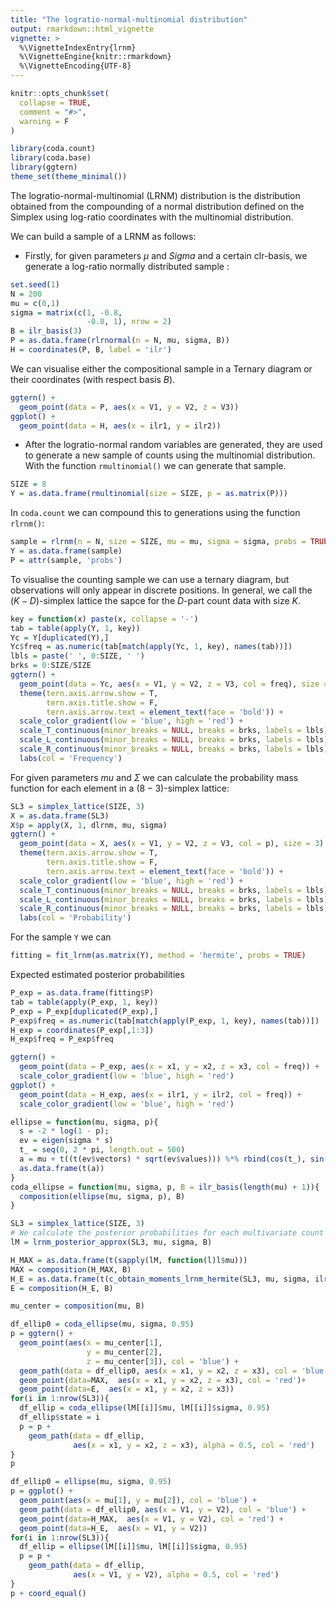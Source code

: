 ```yaml
---
title: "The logratio-normal-multinomial distribution"
output: rmarkdown::html_vignette
vignette: >
  %\VignetteIndexEntry{lrnm}
  %\VignetteEngine{knitr::rmarkdown}
  %\VignetteEncoding{UTF-8}
---
```


```r
knitr::opts_chunk$set(
  collapse = TRUE,
  comment = "#>",
  warning = F
)
```

```r
library(coda.count)
library(coda.base)
library(ggtern)
theme_set(theme_minimal())
```

The logratio-normal-multinomial (LRNM) distribution is the distribution obtained from the compounding of a normal distribution defined on the Simplex using log-ratio coordinates with the multinomial distribution.

We can build a sample of a LRNM as follows:

* Firstly, for given parameters $\mu$ and $Sigma$ and a certain clr-basis, we generate a log-ratio normally distributed sample :

```r
set.seed(1)
N = 200
mu = c(0,1)
sigma = matrix(c(1, -0.8, 
                 -0.8, 1), nrow = 2)
B = ilr_basis(3)
P = as.data.frame(rlrnormal(n = N, mu, sigma, B))
H = coordinates(P, B, label = 'ilr')
```

We can visualise either the compositional sample in a Ternary diagram or their coordinates (with respect basis $B$). 

```r
ggtern() +
  geom_point(data = P, aes(x = V1, y = V2, z = V3))
ggplot() +
  geom_point(data = H, aes(x = ilr1, y = ilr2))
```

* After the logratio-normal random variables are generated, they are used to generate a new sample of counts using the multinomial distribution. With the function `rmultinomial()` we can generate that sample.

```r
SIZE = 8
Y = as.data.frame(rmultinomial(size = SIZE, p = as.matrix(P)))
```

In `coda.count` we can compound this to generations using the function `rlrnm()`:

```r
sample = rlrnm(n = N, size = SIZE, mu = mu, sigma = sigma, probs = TRUE)
Y = as.data.frame(sample)
P = attr(sample, 'probs')
```

To visualise the counting sample we can use a ternary diagram, but observations will only appear in discrete positions. In general, we call the $(K-D)$-simplex lattice the sapce for the $D$-part count data with size $K$.

```r
key = function(x) paste(x, collapse = '-')
tab = table(apply(Y, 1, key))
Yc = Y[duplicated(Y),]
Yc$freq = as.numeric(tab[match(apply(Yc, 1, key), names(tab))])
lbls = paste(' ', 0:SIZE, ' ')
brks = 0:SIZE/SIZE
ggtern() +
  geom_point(data = Yc, aes(x = V1, y = V2, z = V3, col = freq), size = 3) +
  theme(tern.axis.arrow.show = T,
        tern.axis.title.show = F,
        tern.axis.arrow.text = element_text(face = 'bold')) +
  scale_color_gradient(low = 'blue', high = 'red') +
  scale_T_continuous(minor_breaks = NULL, breaks = brks, labels = lbls) +
  scale_L_continuous(minor_breaks = NULL, breaks = brks, labels = lbls) +
  scale_R_continuous(minor_breaks = NULL, breaks = brks, labels = lbls) +
  labs(col = 'Frequency')
```

For given parameters $mu$ and $\Sigma$ we can calculate the probability mass function for each element in a $(8-3)$-simplex lattice:

```r
SL3 = simplex_lattice(SIZE, 3)
X = as.data.frame(SL3)
X$p = apply(X, 1, dlrnm, mu, sigma)
ggtern() +
  geom_point(data = X, aes(x = V1, y = V2, z = V3, col = p), size = 3) +
  theme(tern.axis.arrow.show = T,
        tern.axis.title.show = F,
        tern.axis.arrow.text = element_text(face = 'bold')) +
  scale_color_gradient(low = 'blue', high = 'red') +
  scale_T_continuous(minor_breaks = NULL, breaks = brks, labels = lbls) +
  scale_L_continuous(minor_breaks = NULL, breaks = brks, labels = lbls) +
  scale_R_continuous(minor_breaks = NULL, breaks = brks, labels = lbls) +
  labs(col = 'Probability')
```

For the sample `Y` we can

```r
fitting = fit_lrnm(as.matrix(Y), method = 'hermite', probs = TRUE)
```

Expected estimated posterior probabilities

```r
P_exp = as.data.frame(fitting$P)
tab = table(apply(P_exp, 1, key))
P_exp = P_exp[duplicated(P_exp),]
P_exp$freq = as.numeric(tab[match(apply(P_exp, 1, key), names(tab))])
H_exp = coordinates(P_exp[,1:3])
H_exp$freq = P_exp$freq
```

```r
ggtern() +
  geom_point(data = P_exp, aes(x = x1, y = x2, z = x3, col = freq)) +
  scale_color_gradient(low = 'blue', high = 'red')
ggplot() +
  geom_point(data = H_exp, aes(x = ilr1, y = ilr2, col = freq)) +
  scale_color_gradient(low = 'blue', high = 'red')
```


```r
ellipse = function(mu, sigma, p){
  s = -2 * log(1 - p);
  ev = eigen(sigma * s)
  t_ = seq(0, 2 * pi, length.out = 500)
  a = mu + t((t(ev$vectors) * sqrt(ev$values))) %*% rbind(cos(t_), sin(t_)) 
  as.data.frame(t(a))
}
coda_ellipse = function(mu, sigma, p, B = ilr_basis(length(mu) + 1)){
  composition(ellipse(mu, sigma, p), B)
}
```

```r
SL3 = simplex_lattice(SIZE, 3)
# We calculate the posterior probabilities for each multivariate count
lM = lrnm_posterior_approx(SL3, mu, sigma, B)

H_MAX = as.data.frame(t(sapply(lM, function(l)l$mu)))
MAX = composition(H_MAX, B)
H_E = as.data.frame(t(c_obtain_moments_lrnm_hermite(SL3, mu, sigma, ilr_basis(3), order = 10)[[1]]))
E = composition(H_E, B)

mu_center = composition(mu, B)
```

```r
df_ellip0 = coda_ellipse(mu, sigma, 0.95)
p = ggtern() +
  geom_point(aes(x = mu_center[1], 
                 y = mu_center[2], 
                 z = mu_center[3]), col = 'blue') +
  geom_path(data = df_ellip0, aes(x = x1, y = x2, z = x3), col = 'blue') +
  geom_point(data=MAX,  aes(x = x1, y = x2, z = x3), col = 'red')+
  geom_point(data=E,  aes(x = x1, y = x2, z = x3))
for(i in 1:nrow(SL3)){
  df_ellip = coda_ellipse(lM[[i]]$mu, lM[[i]]$sigma, 0.95)
  df_ellip$state = i
  p = p + 
    geom_path(data = df_ellip, 
              aes(x = x1, y = x2, z = x3), alpha = 0.5, col = 'red')
}
p
```

```r
df_ellip0 = ellipse(mu, sigma, 0.95)
p = ggplot() +
  geom_point(aes(x = mu[1], y = mu[2]), col = 'blue') +
  geom_path(data = df_ellip0, aes(x = V1, y = V2), col = 'blue') +
  geom_point(data=H_MAX,  aes(x = V1, y = V2), col = 'red') +
  geom_point(data=H_E,  aes(x = V1, y = V2))
for(i in 1:nrow(SL3)){
  df_ellip = ellipse(lM[[i]]$mu, lM[[i]]$sigma, 0.95)
  p = p + 
    geom_path(data = df_ellip, 
              aes(x = V1, y = V2), alpha = 0.5, col = 'red')
}
p + coord_equal()
```


